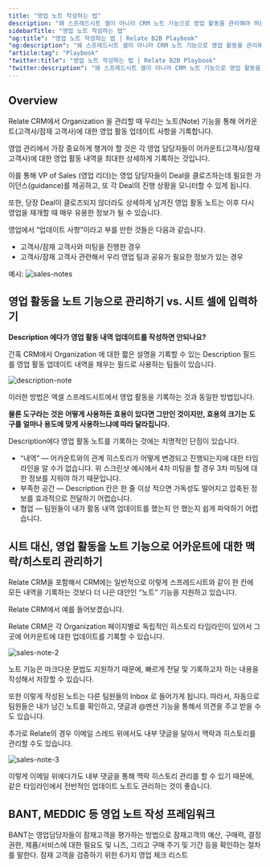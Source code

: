 ```yaml
---
title: "영업 노트 작성하는 법"
description: "왜 스프레드시트 셀이 아니라 CRM 노트 기능으로 영업 활동을 관리해야 하는 지에 대해 설명합니다."
sidebarTitle: "영업 노트 작성하는 법"
"og:title": "영업 노트 작성하는 법 | Relate B2B Playbook"
"og:description": "왜 스프레드시트 셀이 아니라 CRM 노트 기능으로 영업 활동을 관리해야 하는 지에 대해 설명합니다."
"article:tag": "Playbook"
"twitter:title": "영업 노트 작성하는 법 | Relate B2B Playbook"
"twitter:description": "왜 스프레드시트 셀이 아니라 CRM 노트 기능으로 영업 활동을 관리해야 하는 지에 대해 설명합니다."
---
```


## Overview
Relate CRM에서 Organization 을 관리할 때 우리는 노트(Note) 기능을 통해 어카운트(고객사/잠재 고객사)에 대한 영업 활동 업데이트 사항을 기록합니다.

영업 관리에서 가장 중요하게 챙겨야 할 것은 각 영업 담당자들이 어카운트(고객사/잠재 고객사)에 대한 영업 활동 내역을 최대한 상세하게 기록하는 것입니다.

이를 통해 VP of Sales (영업 리더)는 영업 담당자들이 Deal을 클로즈하는데 필요한 가이던스(guidance)를 제공하고, 또 각 Deal의 진행 상황을 모니터할 수 있게 됩니다.

또한, 당장 Deal이 클로즈되지 않더라도 상세하게 남겨진 영업 활동 노트는 이후 다시 영업을 재개할 때 매우 유용한 정보가 될 수 있습니다.

영업에서 “업데이트 사항”이라고 부를 만한 것들은 다음과 같습니다.

- 고객사/잠재 고객사와 미팅을 진행한 경우
- 고객사/잠재 고객사 관련해서 우리 영업 팀과 공유가 필요한 정보가 있는 경우

예시:
![sales-notes](/docs/images/playbook/sales-notes.png)

## 영업 활동을 노트 기능으로 관리하기 vs. 시트 셀에 입력하기

**Description 에다가 영업 활동 내역 업데이트를 작성하면 안되나요?**

간혹 CRM에서 Organization 에 대한 짧은 설명을 기록할 수 있는 Description 필드를 영업 활동 업데이트 내역을 채우는 필드로 사용하는 팀들이 있습니다.

![description-note](/docs/images/playbook/description-note.png)

이러한 방법은 엑셀 스프레드시트에서 영업 활동을 기록하는 것과 동일한 방법입니다.

**물론 도구라는 것은 어떻게 사용하든 효용이 있다면 그만인 것이지만, 효용의 크기는 도구를 얼마나 용도에 맞게 사용하느냐에 따라 달라집니다.**

Description에다 영업 활동 노트를 기록하는 것에는 치명적인 단점이 있습니다.

- “내역” — 어카운트와의 관계 히스토리가 어떻게 변경되고 진행되는지에 대한 타임라인을 알 수가 없습니다. 위 스크린샷 예시에서 4차 미팅을 할 경우 3차 미팅에 대한 정보를 지워야 하기 때문입니다.
- 부족한 공간 — Description 칸은 한 줄 이상 적으면 가독성도 떨어지고 압축된 정보를 효과적으로 전달하기 어렵습니다.
- 협업 — 팀원들이 내가 활동 내역 업데이트를 했는지 안 했는지 쉽게 파악하기 어렵습니다.

## 시트 대신, 영업 활동을 노트 기능으로 어카운트에 대한 맥락/히스토리 관리하기

Relate CRM을 포함해서 CRM에는 일반적으로 이렇게 스프레드시트와 같이 한 칸에 모든 내역을 기록하는 것보다 더 나은 대안인 “노트” 기능을 지원하고 있습니다.

Relate CRM에서 예를 들어보겠습니다.

Relate CRM은 각 Organization 페이지별로 독립적인 히스토리 타임라인이 있어서 그곳에 어카운트에 대한 업데이트를 기록할 수 있습니다.

![sales-note-2](/docs/images/playbook/sales-note-2.png)

노트 기능은 마크다운 문법도 지원하기 때문에, 빠르게 전달 및 기록하고자 하는 내용을 작성해서 저장할 수 있습니다.

또한 이렇게 작성된 노트는 다른 팀원들의 Inbox 로 들어가게 됩니다. 따라서, 자동으로 팀원들은 내가 남긴 노트를 확인하고, 댓글과 @멘션 기능을 통해서 의견을 주고 받을 수도 있습니다.

추가로 Relate의 경우 이메일 스레드 위에서도 내부 댓글을 달아서 맥락과 히스토리를 관리할 수도 있습니다.

![sales-note-3](/docs/images/playbook/sales-note-3.png)

이렇게 이메일 위에다가도 내부 댓글을 통해 맥락 히스토리 관리를 할 수 있기 때문에, 같은 타임라인에서 전반적인 업데이트 노트도 관리하는 것이 좋습니다.

## BANT, MEDDIC 등 영업 노트 작성 프레임워크

<CardGroup cols={2}>
  <Card title="BANT 노트 작성" icon="square-1" color="#ea5a0c" href="https://www.relate.kr/blog/bant">
    BANT는 영업담당자들이 잠재고객을 평가하는 방법으로 잠재고객의 예산, 구매력, 결정 권한, 제품/서비스에 대한 필요도 및 니즈, 그리고 구매 주기 및 기간 등을 확인하는 절차를 말한다.
  </Card>
  <Card title="MEDDIC 노트 작성" icon="square-2" color="#0285c7" href="https://www.relate.kr/blog/what-is-meddic">
    잠재 고객을 검증하기 위한 6가지 영업 체크 리스트
  </Card>
</CardGroup>